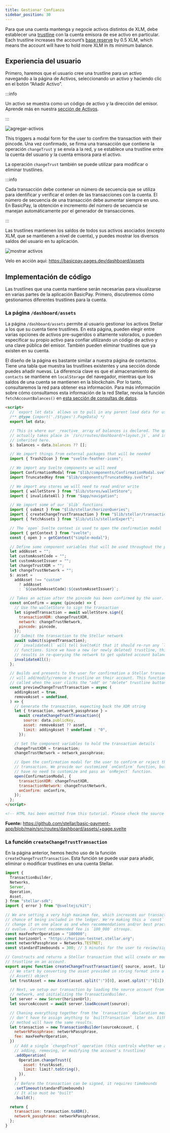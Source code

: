 ```yaml
---
title: Gestionar Confianza
sidebar_position: 30
---
```


Para que una cuenta mantenga y negocie activos distintos de XLM, debe establecer una [trustline](../../../learn/fundamentals/stellar-data-structures/accounts.mdx#trustlines) con la cuenta emisora de ese activo en particular. Each trustline increases the account’s [base reserve](../../../learn/fundamentals/stellar-data-structures/accounts.mdx#base-reserves-and-subentries) by 0.5 XLM, which means the account will have to hold more XLM in its minimum balance.

## Experiencia del usuario

Primero, haremos que el usuario cree una trustline para un activo navegando a la página de Activos, seleccionando un activo y haciendo clic en el botón “Añadir Activo”.

:::info

Un activo se muestra como un código de activo y la dirección del emisor. Aprende más en nuestra [sección de Activos](../../../learn/fundamentals/stellar-data-structures/assets.mdx).

:::

![agregar-activos](/assets/basic-pay/add-assets.png)

This triggers a modal form for the user to confirm the transaction with their pincode. Una vez confirmado, se firma una transacción que contiene la operación `changeTrust` y se envía a la red, y se establece una trustline entre la cuenta del usuario y la cuenta emisora para el activo.

La operación `changeTrust` también se puede utilizar para modificar o eliminar trustlines.

:::info

Cada transacción debe contener un número de secuencia que se utiliza para identificar y verificar el orden de las transacciones con la cuenta. El número de secuencia de una transacción debe aumentar siempre en uno. En BasicPay, la obtención e incremento del número de secuencia se manejan automáticamente por el generador de transacciones.

:::

Las trustlines mantienen los saldos de todos sus activos asociados (excepto XLM, que se mantienen a nivel de cuenta), y puedes mostrar los diversos saldos del usuario en tu aplicación.

![mostrar activos](/assets/basic-pay/display-assets.png)

Velo en acción aquí: https://basicpay.pages.dev/dashboard/assets

## Implementación de código

Las trustlines que una cuenta mantiene serán necesarias para visualizarse en varias partes de la aplicación BasicPay. Primero, discutiremos cómo gestionamos diferentes trustlines para la cuenta.

### La página `/dashboard/assets`

La página `/dashboard/assets` permite al usuario gestionar los activos Stellar a los que su cuenta tiene trustlines. En esta página, pueden elegir entre varias opciones de activos pre-sugeridos o altamente valorados, o pueden especificar su propio activo para confiar utilizando un código de activo y una clave pública del emisor. También pueden eliminar trustlines que ya existen en su cuenta.

El diseño de la página es bastante similar a nuestra página de contactos. Tiene una tabla que muestra las trustlines existentes y una sección donde puedes añadir nuevas. La diferencia clave es que el almacenamiento de `contacts` se mantiene en `localStorage` del navegador, mientras que los saldos de una cuenta se mantienen en la blockchain. Por lo tanto, consultaremos la red para obtener esa información. Para más información sobre cómo consultamos esta información de la red Stellar, revisa la función `fetchAccountBalances()` en [esta sección de consultas de datos].

```html title="/src/routes/dashboard/assets/+page.svelte"
<script>
  // `export let data` allows us to pull in any parent load data for use here.
  /** @type {import('./$types').PageData} */
  export let data;

  // This is where our _reactive_ array of balances is declared. The query
  // actually takes place in `/src/routes/dashboard/+layout.js`, and is
  // inherited here.
  $: balances = data.balances ?? [];

  // We import things from external packages that will be needed
  import { Trash2Icon } from "svelte-feather-icons";

  // We import any Svelte components we will need
  import ConfirmationModal from "$lib/components/ConfirmationModal.svelte";
  import TruncatedKey from "$lib/components/TruncatedKey.svelte";

  // We import any stores we will need to read and/or write
  import { walletStore } from "$lib/stores/walletStore";
  import { invalidateAll } from "$app/navigation";

  // We import some of our `$lib` functions
  import { submit } from "$lib/stellar/horizonQueries";
  import { createChangeTrustTransaction } from "$lib/stellar/transactions";
  import { fetchAssets } from "$lib/utils/stellarExpert";

  // The `open` Svelte context is used to open the confirmation modal
  import { getContext } from "svelte";
  const { open } = getContext("simple-modal");

  // Define some component variables that will be used throughout the page
  let addAsset = "";
  let customAssetCode = "";
  let customAssetIssuer = "";
  let changeTrustXDR = "";
  let changeTrustNetwork = "";
  $: asset =
    addAsset !== "custom"
      ? addAsset
      : `${customAssetCode}:${customAssetIssuer}`;

  // Takes an action after the pincode has been confirmed by the user.
  const onConfirm = async (pincode) => {
    // Use the walletStore to sign the transaction
    let signedTransaction = await walletStore.sign({
      transactionXDR: changeTrustXDR,
      network: changeTrustNetwork,
      pincode: pincode,
    });
    // Submit the transaction to the Stellar network
    await submit(signedTransaction);
    // `invalidateAll` will tell SvelteKit that it should re-run any `load`
    // functions. Since we have a new (or newly deleted) trustline, this
    // results in re-querying the network to get updated account balances.
    invalidateAll();
  };

  // Builds and presents to the user for confirmation a Stellar transaction that
  // will add/modify/remove a trustline on their account. This function is
  // called when the user clicks the "add" or "delete" trustline buttons.
  const previewChangeTrustTransaction = async (
    addingAsset = true,
    removeAsset = undefined,
  ) => {
    // Generate the transaction, expecting back the XDR string
    let { transaction, network_passphrase } =
      await createChangeTrustTransaction({
        source: data.publicKey,
        asset: removeAsset ?? asset,
        limit: addingAsset ? undefined : "0",
      });

    // Set the component variables to hold the transaction details
    changeTrustXDR = transaction;
    changeTrustNetwork = network_passphrase;

    // Open the confirmation modal for the user to confirm or reject the
    // transaction. We provide our customized `onConfirm` function, but we
    // have no need to customize and pass an `onReject` function.
    open(ConfirmationModal, {
      transactionXDR: changeTrustXDR,
      transactionNetwork: changeTrustNetwork,
      onConfirm: onConfirm,
    });
  };
</script>

<!-- HTML has been omitted from this tutorial. Please check the source file -->
```

**Fuente:** https://github.com/stellar/basic-payment-app/blob/main/src/routes/dashboard/assets/+page.svelte

### La función `createChangeTrustTransaction`

En la página anterior, hemos hecho uso de la función `createChangeTrustTransaction`. Esta función se puede usar para añadir, eliminar o modificar trustlines en una cuenta Stellar.

```js title="/src/lib/stellar/transactions.js"
import {
  TransactionBuilder,
  Networks,
  Server,
  Operation,
  Asset,
} from "stellar-sdk";
import { error } from "@sveltejs/kit";

// We are setting a very high maximum fee, which increases our transaction's
// chance of being included in the ledger. We're making this a `const` so we can
// change it on one place as and when recommendations and/or best practices
// evolve. Current recommended fee is `100_000` stroops.
const maxFeePerOperation = "100000";
const horizonUrl = "https://horizon-testnet.stellar.org";
const networkPassphrase = Networks.TESTNET;
const standardTimebounds = 300; // 5 minutes for the user to review/sign/submit

// Constructs and returns a Stellar transaction that will create or modify a
// trustline on an account.
export async function createChangeTrustTransaction({ source, asset, limit }) {
  // We start by converting the asset provided in string format into a Stellar
  // Asset() object
  let trustAsset = new Asset(asset.split(":")[0], asset.split(":")[1]);

  // Next, we setup our transaction by loading the source account from the
  // network, and initializing the TransactionBuilder.
  let server = new Server(horizonUrl);
  let sourceAccount = await server.loadAccount(source);

  // Chaning everything together from the `transaction` declaration means we
  // don't have to assign anything to `builtTransaction` later on. Either
  // method will have the same results.
  let transaction = new TransactionBuilder(sourceAccount, {
    networkPassphrase: networkPassphrase,
    fee: maxFeePerOperation,
  })
    // Add a single `changeTrust` operation (this controls whether we are
    // adding, removing, or modifying the account's trustline)
    .addOperation(
      Operation.changeTrust({
        asset: trustAsset,
        limit: limit?.toString(),
      }),
    )
    // Before the transaction can be signed, it requires timebounds
    .setTimeout(standardTimebounds)
    // It also must be "built"
    .build();

  return {
    transaction: transaction.toXDR(),
    network_passphrase: networkPassphrase,
  };
}
```

[esta sección de consultas de datos]: ./querying-data.mdx#fetchaccountbalances
